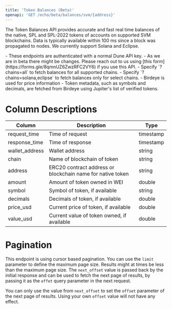 ```yaml
---
title: 'Token Balances (Beta)'
openapi: 'GET /echo/beta/balances/svm/{address}'
---
```


The Token Balances API provides accurate and fast real time balances of the native, SPL and SPL-2022 tokens of accounts on supported SVM blockchains.
Data is typically available within 100 ms since a block was propagated to nodes. We currently support Solana and Eclipse.

<Note>
  - These endpoints are authenticated with a normal Dune API key.
  - As we are in beta there might be changes. Please reach out to us using [this form](https://forms.gle/8qmnUZ6ZwzRFC2VY6) if you use this API.
  - Specify `?chains=all` to fetch balances for all supported chains.
  - Specify `?chains=solana,eclipse` to fetch balances only for select chains.
  - Birdeye is used for price information
  - Token metadata, such as symbols and decimals, are fetched from Birdeye using Jupiter's list of verified tokens.
</Note>


# Column Descriptions

| Column                          | Description                                                   | Type          |
|---------------------------------|---------------------------------------------------------------|---------------|
| request_time                    | Time of request                                               | timestamp     |
| response_time                   | Time of response                                              | timestamp     |
| wallet_address                  | Wallet address                                                | string        |
| chain                           | Name of blockchain of token                                   | string        |
| address                         | ERC20 contract address or blockchain name for native token    | string        |
| amount                          | Amount of token owned in WEI                                  | double        |
| symbol                          | Symbol of token, if available                                 | string        |
| decimals                        | Decimals of token, if available                               | double        |
| price_usd                       | Current price of token, if available                          | double        |
| value_usd                       | Current value of token owned, if available                    | double        |


# Pagination

This endpoint is using cursor based pagination. You can use the `limit` parameter to define the maximum page size.
Results might at times be less than the maximum page size.
The `next_offset` value is passed back by the initial response and can be used to fetch the next page of results, by passing it as the `offet` query parameter in the next request.

<Warning>You can only use the value from `next_offset` to set the `offset` parameter of the next page of results. Using your own `offset` value will not have any effect.</Warning>
